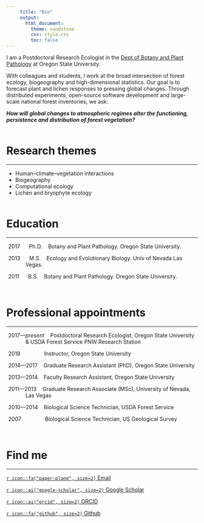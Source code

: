 ```yaml
---
     title: "Bio"
     output:
       html_document:
         theme: sandstone
         css: style.css
         toc: false
---
```


I am a Postdoctoral Research Ecologist in the [Dept of Botany and Plant Pathology](https://bpp.oregonstate.edu){target="_blank"} at Oregon State University.  

With colleagues and students, I work at the broad intersection of forest ecology, biogeography and high-dimensional statistics.  Our goal is to forecast plant and lichen responses to pressing global changes.  Through distributed experiments, open-source software development and large-scale national forest inventories, we ask:  

_**How will global changes to atmospheric regimes alter the functioning, persistence and distribution of forest vegetation?**_  
<!-- _**How will global changes to disturbance and climatic regimes alter the distribution, persistence and co-occurrence of species**_?   -->
\  

# Research themes
******  

- Human–climate–vegetation interactions  
- Biogeography  
- Computational ecology  
- Lichen and bryophyte ecology  
\  

# Education
******  

<p style="padding-left:10%; text-indent:-10%;">
2017 &nbsp;&nbsp;&nbsp;&nbsp; Ph.D. &nbsp;&nbsp; Botany and Plant Pathology. Oregon State University.  </p>

<p style="padding-left:10%; text-indent:-10%;">
2013  &nbsp;&nbsp;&nbsp;&nbsp; M.S. &nbsp;&nbsp; Ecology and Evolutionary Biology. Univ of Nevada Las Vegas.  </p>

<p style="padding-left:10%; text-indent:-10%;">
2011  &nbsp;&nbsp;&nbsp;&nbsp; B.S. &nbsp;&nbsp; Botany and Plant Pathology. Oregon State University.  
</p>
\  

# Professional appointments
******  

<p style="padding-left:10%; text-indent:-10%;">
2017---*present* &nbsp;&nbsp; Postdoctoral Research Ecologist, Oregon State University \& USDA Forest Service PNW Research Station</p>

<p style="padding-left:10%; text-indent:-10%;">
2019  &nbsp;&nbsp;&nbsp;&nbsp;&nbsp;&nbsp;&nbsp;&nbsp;&nbsp;&nbsp;&nbsp;&nbsp;&nbsp;&nbsp; Instructor, Oregon State University</p>

<p style="padding-left:10%; text-indent:-10%;">
2014---2017 &nbsp;&nbsp; Graduate Research Assistant (PhD), Oregon State University</p>

<p style="padding-left:10%; text-indent:-10%;">
2013---2014 &nbsp;&nbsp; Faculty Research Assistant, Oregon State University</p>

<p style="padding-left:10%; text-indent:-10%;">
2011---2013 &nbsp;&nbsp; Graduate Research Associate (MSc), University of Nevada, Las Vegas</p>

<p style="padding-left:10%; text-indent:-10%;">
2010---2014 &nbsp;&nbsp; Biological Science Technician, USDA Forest Service</p>

<p style="padding-left:10%; text-indent:-10%;">
2007 &nbsp;&nbsp;&nbsp;&nbsp;&nbsp;&nbsp;&nbsp;&nbsp;&nbsp;&nbsp;&nbsp;&nbsp;&nbsp;&nbsp; Biological Science Technician, US Geological Survey</p>

\  

# Find me
******

[`r icon::fa("paper-plane", size=2)` Email](smithr2@oregonstate.edu){target="_blank"}

[`r icon::ai("google-scholar", size=2)` Google Scholar ](http://scholar.google.com/citations?user=YkwN1lAAAAAJ){target="_blank"}

[`r icon::ai("orcid", size=2)` ORCID](http://orcid.org/0000-0001-5085-634X){target="_blank"}

[`r icon::fa("github", size=2)` Github ](https://github.com/phytomosaic/){target="_blank"}

